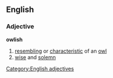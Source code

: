 ==English==
===Adjective===
'''owlish'''
#[[resembling]] or [[characteristic]] of an [[owl]]
#[[wise]] and [[solemn]]
[[Category:English adjectives]]